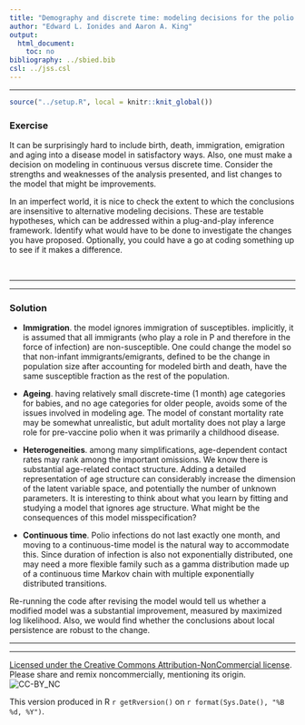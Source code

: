 ```yaml
---
title: "Demography and discrete time: modeling decisions for the polio case study"
author: "Edward L. Ionides and Aaron A. King"
output:
  html_document:
    toc: no
bibliography: ../sbied.bib
csl: ../jss.csl
---
```



-----------------------------------

```r
source("../setup.R", local = knitr::knit_global())
```

### Exercise

It can be surprisingly hard to include birth, death, immigration, emigration and aging into a disease model in satisfactory ways. Also, one must make a decision on modeling in continuous versus discrete time. Consider the strengths and weaknesses of the analysis presented, and list changes to the model that might be improvements. 

In an imperfect world, it is nice to check the extent to which the conclusions are insensitive to alternative modeling decisions. These are testable hypotheses, which can be addressed within a plug-and-play inference framework. Identify what would have to be done to investigate the changes you have proposed. Optionally, you could have a go at coding something up to see if it makes a difference.

<br>

--------

---------

### Solution

* **Immigration**. the model ignores immigration of susceptibles. implicitly, it is assumed that all immigrants (who play a role in P and therefore in the force of infection) are non-susceptible. One could change the model so that non-infant immigrants/emigrants, defined to be the change in population size after accounting for modeled birth and death, have the same susceptible fraction as the rest of the population.

* **Ageing**. having relatively small discrete-time (1 month) age categories for babies, and no age categories for older people, avoids some of the issues involved in modeling age. The model of constant mortality rate may be somewhat unrealistic, but adult mortality does not play a large role for pre-vaccine polio when it was primarily a childhood disease.

* **Heterogeneities**. among many simplifications, age-dependent contact rates may rank among the important omissions. We know there is substantial age-related contact structure. Adding a detailed representation of age structure can considerably increase the dimension of the latent variable space, and potentially the number of unknown parameters. It is interesting to think about what you learn by fitting and studying a model that ignores age structure. What might be the consequences of this model misspecification? 

* **Continuous time**. Polio infections do not last exactly one month, and moving to a continuous-time model is the natural way to accommodate this. Since duration of infection is also not exponentially distributed, one may need a more flexible family such as a gamma distribution made up of a continuous time Markov chain with multiple exponentially distributed transitions.

Re-running the code after revising the model would tell us whether a modified model was a substantial improvement, measured by maximized log likelihood. Also, we would find whether the conclusions about local persistence are robust to the change.

--------------------------

-----------------------------------

[Licensed under the Creative Commons Attribution-NonCommercial license](http://creativecommons.org/licenses/by-nc/4.0/).
Please share and remix noncommercially, mentioning its origin.  
![CC-BY_NC](../graphics/cc-by-nc.png)

This version produced in R `r getRversion()` on `r format(Sys.Date(), "%B %d, %Y")`.

